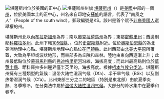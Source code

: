 [[File:Map_of_USA_KS.svg|堪薩斯州位於美國的正中心]]
[[File:Flag_of_Kansas.svg|堪薩斯州州旗]]
[[堪薩斯州|堪薩斯州]]（{{lang-en|State of Kansas}}）是[[美國|美國]]中部的一個[[美国州份|州]]，位於美國本土的正中心，州名來自印地安[[蘇族|蘇族]]的語言，代表了“南風之人”（People of the south wind）。郵政編號是KS。該州是首个賦予[[非裔美國人|非裔美國人]]選舉權的州。

堪薩斯州北以[[內布拉斯加州|內布拉斯加州]]為界；南以[[奧克拉荷馬州|奧克拉荷馬州]]為界；東鄰[[密蘇里州|密蘇里州]]；西邊則鄰[[科羅拉多州|科羅拉多州]]。此州下轄[[堪萨斯州行政区划|105個縣]]、{{le|堪薩斯州城市列表|List of cities in Kansas|628座城市}}。{{le|美國本土地理中心|Geographic center of the contiguous United States|美國48個州的地理中心點}}位於[[史密斯縣_(堪薩斯州)|史密斯縣]]{{le|黎巴嫩 (堪薩斯州)|Lebanon, Kansas|黎巴嫩}}附近。位於[[奧斯伯恩縣_(堪薩斯州)|奧斯伯恩縣]]的{{le|米德斯農場三角點|Meades Ranch Triangulation Station}}為北美洲地理中心點。堪薩斯州地理中心點位在[[巴頓縣_(堪薩斯州)|巴頓縣]]。此州西部由[[北美大平原|北美大平原]]所覆蓋，大致為平坦或波狀地形，而東部多為丘陵和森林。陸地由東向西逐漸上升；此州最低點位於[[蒙哥馬利縣_(堪薩斯州)|蒙哥馬利縣]]{{le|科菲維爾 (堪薩斯州)|Coffeyville, Kansas|科菲維爾}}的[[弗迪格里斯河|弗迪格里斯河]]沿線，海拔高度{{convert|684|ft|m}}；而此州最高點則位於[[華萊士縣_(堪薩斯州)|華萊士縣]]、距科羅拉多州邊界僅半英里的{{le|向日葵山|Mount Sunflower}}，海拔高度{{convert|4039|ft|m}}。根據[[柯本气候分类法|柯本气候分类法]]，堪薩斯州擁有三種類型的氣候：温带大陆性湿润气候（Dfa）、半干旱气候（BSk）以及副热带湿润气候（Cfa）。此州東部三分之二的地區（特別是東北部）由於夏季炎熱、冬季寒冷，在分类法中屬於[[温带大陆性湿润气候|温带大陆性湿润气候]]。大部分的降水集中在夏季和春季。